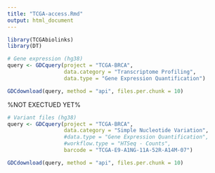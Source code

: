 ```yaml
---
title: "TCGA-access.Rmd"
output: html_document
---
```



```r
library(TCGAbiolinks)
library(DT)
```

```r
# Gene expression (hg38)
query <- GDCquery(project = "TCGA-BRCA",
                  data.category = "Transcriptome Profiling",
                  data.type = "Gene Expression Quantification")

GDCdownload(query, method = "api", files.per.chunk = 10)
```

%NOT EXECTUED YET%
```r
# Variant files (hg38) 
query <- GDCquery(project = "TCGA-BRCA",
                  data.category = "Simple Nucleotide Variation",
                  #data.type = "Gene Expression Quantification",
                  #workflow.type = "HTSeq - Counts",
                  barcode = "TCGA-E9-A1NG-11A-52R-A14M-07")

GDCdownload(query, method = "api", files.per.chunk = 10)
```
